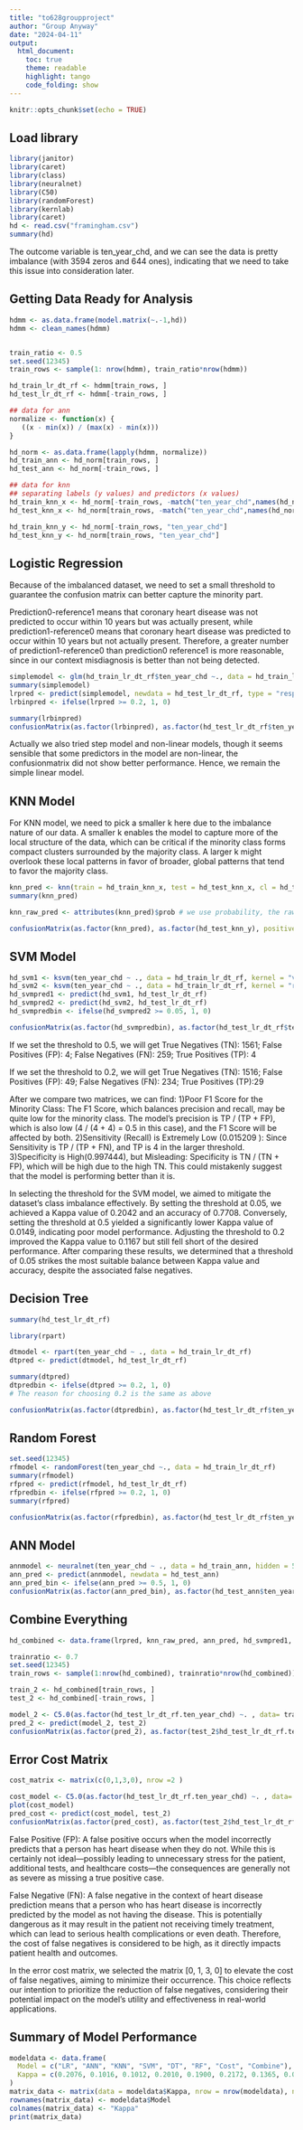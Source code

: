 ---
title: "to628groupproject"
author: "Group Anyway"
date: "2024-04-11"
output:
  html_document:
    toc: true
    theme: readable
    highlight: tango
    code_folding: show
---

```{r setup, include=FALSE}
knitr::opts_chunk$set(echo = TRUE)
```


## Load library
```{r}
library(janitor)
library(caret)
library(class)
library(neuralnet)
library(C50)
library(randomForest)
library(kernlab)
library(caret)
hd <- read.csv("framingham.csv")
summary(hd)
```

The outcome variable is ten_year_chd, and we can see the data is pretty imbalance (with 3594 zeros and 644 ones), indicating that we need to take this issue into consideration later.

## Getting Data Ready for Analysis
```{r}
hdmm <- as.data.frame(model.matrix(~.-1,hd))
hdmm <- clean_names(hdmm)


train_ratio <- 0.5 
set.seed(12345)
train_rows <- sample(1: nrow(hdmm), train_ratio*nrow(hdmm))

hd_train_lr_dt_rf <- hdmm[train_rows, ]
hd_test_lr_dt_rf <- hdmm[-train_rows, ]

## data for ann
normalize <- function(x) {
   ((x - min(x)) / (max(x) - min(x)))
}

hd_norm <- as.data.frame(lapply(hdmm, normalize))
hd_train_ann <- hd_norm[train_rows, ]
hd_test_ann <- hd_norm[-train_rows, ]

## data for knn
## separating labels (y values) and predictors (x values)
hd_train_knn_x <- hd_norm[-train_rows, -match("ten_year_chd",names(hd_norm))]
hd_test_knn_x <- hd_norm[train_rows, -match("ten_year_chd",names(hd_norm))]

hd_train_knn_y <- hd_norm[-train_rows, "ten_year_chd"]
hd_test_knn_y <- hd_norm[train_rows, "ten_year_chd"]

```

## Logistic Regression

Because of the imbalanced dataset, we need to set a small threshold to guarantee the confusion matrix can better capture the minority part.

Prediction0-reference1 means that coronary heart disease was not predicted to occur within 10 years but was actually present, while prediction1-reference0 means that coronary heart disease was predicted to occur within 10 years but not actually present. Therefore, a greater number of prediction1-reference0 than prediction0 reference1 is more reasonable, since in our context misdiagnosis is better than not being detected.
```{r}
simplemodel <- glm(hd_train_lr_dt_rf$ten_year_chd ~., data = hd_train_lr_dt_rf, family = "binomial")
summary(simplemodel)
lrpred <- predict(simplemodel, newdata = hd_test_lr_dt_rf, type = "response")
lrbinpred <- ifelse(lrpred >= 0.2, 1, 0)

summary(lrbinpred)
confusionMatrix(as.factor(lrbinpred), as.factor(hd_test_lr_dt_rf$ten_year_chd), positive = "1")
```

Actually we also tried step model and non-linear models, though it seems sensible that some predictors in the model are non-linear, the confusionmatrix did not show better performance. Hence, we remain the simple linear model.

## KNN Model

For KNN model, we need to pick a smaller k here due to the imbalance nature of our data. A smaller k enables the model to capture more of the local structure of the data, which can be critical if the minority class forms compact clusters surrounded by the majority class. A larger k might overlook these local patterns in favor of broader, global patterns that tend to favor the majority class.

```{r}
knn_pred <- knn(train = hd_train_knn_x, test = hd_test_knn_x, cl = hd_train_knn_y, k = 5, prob = TRUE)
summary(knn_pred)

knn_raw_pred <- attributes(knn_pred)$prob # we use probability, the raw data, instead of the binary number.

confusionMatrix(as.factor(knn_pred), as.factor(hd_test_knn_y), positive = "1")
```

## SVM Model
```{r}
hd_svm1 <- ksvm(ten_year_chd ~ ., data = hd_train_lr_dt_rf, kernel = "vanilladot")
hd_svm2 <- ksvm(ten_year_chd ~ ., data = hd_train_lr_dt_rf, kernel = "rbfdot")
hd_svmpred1 <- predict(hd_svm1, hd_test_lr_dt_rf)
hd_svmpred2 <- predict(hd_svm2, hd_test_lr_dt_rf)
hd_svmpredbin <- ifelse(hd_svmpred2 >= 0.05, 1, 0) 

confusionMatrix(as.factor(hd_svmpredbin), as.factor(hd_test_lr_dt_rf$ten_year_chd), positive = "1")

```
If we set the threshold to 0.5, we will get True Negatives (TN): 1561; False Positives (FP): 4; False Negatives (FN): 259; True Positives (TP): 4 

If we set the threshold to 0.2, we will get True Negatives (TN): 1516; False Positives (FP): 49; False Negatives (FN): 234; True Positives (TP):29

After we compare two matrices, we can find: 
1)Poor F1 Score for the Minority Class: The F1 Score, which balances precision and recall, may be quite low for the minority class. The model's precision is TP / (TP + FP), which is also low (4 / (4 + 4) = 0.5 in this case), and the F1 Score will be affected by both.
2)Sensitivity (Recall) is Extremely Low (0.015209 ): Since Sensitivity is TP / (TP + FN), and TP is 4 in the larger threshold. 
3)Specificity is High(0.997444), but Misleading: Specificity is TN / (TN + FP), which will be high due to the high TN. This could mistakenly suggest that the model is performing better than it is.

In selecting the threshold for the SVM model, we aimed to mitigate the dataset's class imbalance effectively. By setting the threshold at 0.05, we achieved a Kappa value of 0.2042 and an accuracy of 0.7708. Conversely, setting the threshold at 0.5 yielded a significantly lower Kappa value of 0.0149, indicating poor model performance. Adjusting the threshold to 0.2 improved the Kappa value to 0.1167 but still fell short of the desired performance. After comparing these results, we determined that a threshold of 0.05 strikes the most suitable balance between Kappa value and accuracy, despite the associated false negatives.

## Decision Tree
```{r}
summary(hd_test_lr_dt_rf)

library(rpart)

dtmodel <- rpart(ten_year_chd ~ ., data = hd_train_lr_dt_rf)
dtpred <- predict(dtmodel, hd_test_lr_dt_rf)

summary(dtpred)
dtpredbin <- ifelse(dtpred >= 0.2, 1, 0)
# The reason for choosing 0.2 is the same as above

confusionMatrix(as.factor(dtpredbin), as.factor(hd_test_lr_dt_rf$ten_year_chd), positive = "1")
```

## Random Forest
```{r}
set.seed(12345)
rfmodel <- randomForest(ten_year_chd ~., data = hd_train_lr_dt_rf)
summary(rfmodel)
rfpred <- predict(rfmodel, hd_test_lr_dt_rf)
rfpredbin <- ifelse(rfpred >= 0.2, 1, 0)
summary(rfpred)

confusionMatrix(as.factor(rfpredbin), as.factor(hd_test_lr_dt_rf$ten_year_chd), positive = "1")
```

## ANN Model
```{r}
annmodel <- neuralnet(ten_year_chd ~ ., data = hd_train_ann, hidden = 5)
ann_pred <- predict(annmodel, newdata = hd_test_ann)
ann_pred_bin <- ifelse(ann_pred >= 0.5, 1, 0)
confusionMatrix(as.factor(ann_pred_bin), as.factor(hd_test_ann$ten_year_chd), positive = "1")
```

## Combine Everything
```{r}
hd_combined <- data.frame(lrpred, knn_raw_pred, ann_pred, hd_svmpred1, hd_svmpred2, dtpred, rfpred, hd_test_lr_dt_rf$ten_year_chd)

trainratio <- 0.7
set.seed(12345)
train_rows <- sample(1:nrow(hd_combined), trainratio*nrow(hd_combined))

train_2 <- hd_combined[train_rows, ]
test_2 <- hd_combined[-train_rows, ]

model_2 <- C5.0(as.factor(hd_test_lr_dt_rf.ten_year_chd) ~. , data= train_2)
pred_2 <- predict(model_2, test_2)
confusionMatrix(as.factor(pred_2), as.factor(test_2$hd_test_lr_dt_rf.ten_year_chd), positive = "1")
```

## Error Cost Matrix
```{r}
cost_matrix <- matrix(c(0,1,3,0), nrow =2 )

cost_model <- C5.0(as.factor(hd_test_lr_dt_rf.ten_year_chd) ~. , data= train_2, costs = cost_matrix)
plot(cost_model)
pred_cost <- predict(cost_model, test_2)
confusionMatrix(as.factor(pred_cost), as.factor(test_2$hd_test_lr_dt_rf.ten_year_chd), positive = "1")
```

False Positive (FP): A false positive occurs when the model incorrectly predicts that a person has heart disease when they do not. While this is certainly not ideal—possibly leading to unnecessary stress for the patient, additional tests, and healthcare costs—the consequences are generally not as severe as missing a true positive case.

False Negative (FN): A false negative in the context of heart disease prediction means that a person who has heart disease is incorrectly predicted by the model as not having the disease. This is potentially dangerous as it may result in the patient not receiving timely treatment, which can lead to serious health complications or even death. Therefore, the cost of false negatives is considered to be high, as it directly impacts patient health and outcomes.

In the error cost matrix, we selected the matrix [0, 1, 3, 0] to elevate the cost of false negatives, aiming to minimize their occurrence. This choice reflects our intention to prioritize the reduction of false negatives, considering their potential impact on the model's utility and effectiveness in real-world applications.

## Summary of Model Performance
```{r}
modeldata <- data.frame(
  Model = c("LR", "ANN", "KNN", "SVM", "DT", "RF", "Cost", "Combine"),
  Kappa = c(0.2076, 0.1016, 0.1012, 0.2010, 0.1900, 0.2172, 0.1365, 0.0758)
)
matrix_data <- matrix(data = modeldata$Kappa, nrow = nrow(modeldata), ncol = 1)
rownames(matrix_data) <- modeldata$Model
colnames(matrix_data) <- "Kappa"
print(matrix_data)
```

